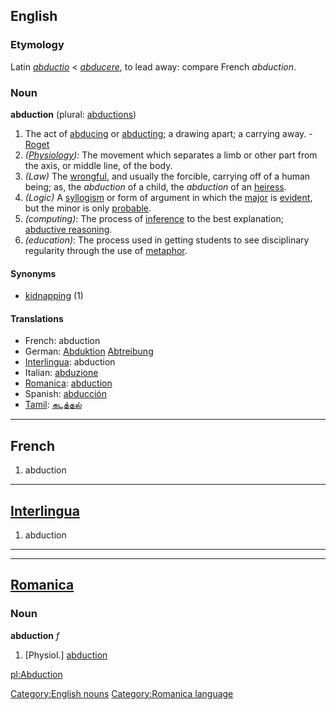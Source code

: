 {{Wikisource1911Enc|Abduction}}
==English==

===Etymology===
Latin ''[[abductio]]'' < ''[[abducere]]'', to lead away: compare French ''abduction''. 

===Noun===
'''abduction''' (plural: [[abductions]])

#The act of [[abducing]] or [[abducting]]; a drawing apart; a carrying away. - [[Roget]]
#''([[Physiology]]):'' The movement which separates a limb or other part from the axis, or middle line, of the body.
#''(Law)'' The [[wrongful]], and usually the forcible, carrying off of a human being; as, the ''abduction'' of a child, the ''abduction'' of an [[heiress]].
#''(Logic)'' A [[syllogism]] or form of argument in which the [[major]] is [[evident]], but the minor is only [[probable]].
#''(computing)'': The process of [[inference]] to the best explanation; [[abductive reasoning]].
#''(education)'': The process used in getting students to see disciplinary regularity through the use of [[metaphor]].

====Synonyms====
*[[kidnapping]] (1)

====Translations====
*French: abduction
*German: [[Abduktion]] [[Abtreibung]]
*[[Interlingua]]: abduction
*Italian: [[abduzione]]
*[[Romanica]]: [[abduction]]
*Spanish: [[abducción]]
*[[Tamil]]: [[கடத்தல்]]

----
[[Category:English nouns]]

==French==

# abduction

----

==[[Interlingua]]==

# abduction
----
----

==[[Romanica]]==
[[Category:Romanica language]]
===Noun===
<b>abduction</b> ''f''
#[Physiol.] [[abduction]]

[[pl:Abduction]]
